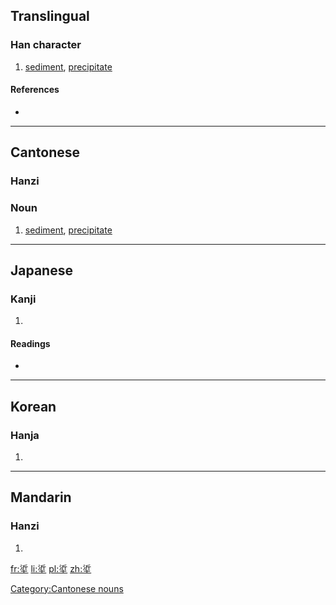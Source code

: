 ==Translingual==

===Han character===
{{Han char|rn=32|rad=土|as=07|sn=10|four=3210<sub>4</sub>|canj=水中土 (ELG)|ids=⿱[[沂]][[土]]}}

# {{context|Cantonese}} [[sediment]], [[precipitate]]

====References====
* {{Han ref|kx=0229.120|dkj=05100|dj=0465.030|hdz=10447.020|uh=57BD|ud=22461|bh=D150|bd=53584}}

----

==Cantonese==

===Hanzi===
{{yue-hanzi|jyut=|y=yan6}}

===Noun===
{{head|yue|noun|sc=Hani}}{{attention|yue|needs inflection template}}

# [[sediment]], [[precipitate]]

[[Category:Cantonese nouns]]

----

==Japanese==

===Kanji===
{{ja-kanji|grade=|rs=土07}}

# {{defn|lang=ja|sort=土07}}

====Readings====
* {{ja-readings|on=[[ぎん]] (gin), [[ごん]] (gon)|kun=[[おり]] (ori), [[めぐる]] (meguru)}}

----

==Korean==

===Hanja===
{{ko-hanja|hangeul=은|rv=eun|mr=ŭn}}

# {{defn|lang=ko|sort=土07}}

----

==Mandarin==

===Hanzi===
{{cmn-hanzi|pin=[[yìn]] ([[yin4]])|wg=yin<sup>4</sup>}}

# {{defn|lang=cmn|sort=土07}}

[[fr:垽]]
[[li:垽]]
[[pl:垽]]
[[zh:垽]]
